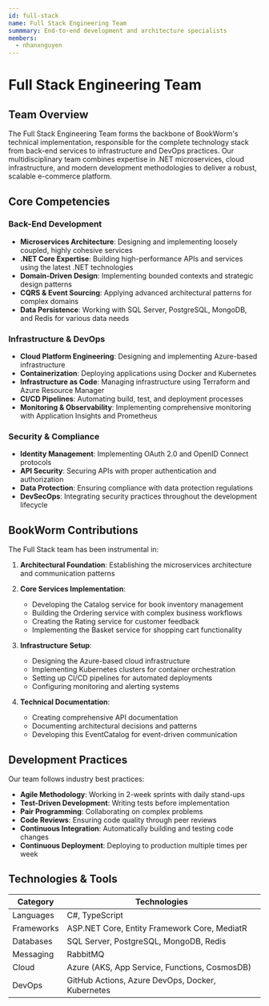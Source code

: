 ```yaml
---
id: full-stack
name: Full Stack Engineering Team
summmary: End-to-end development and architecture specialists
members:
  - nhanxnguyen
---
```


# Full Stack Engineering Team

## Team Overview

The Full Stack Engineering Team forms the backbone of BookWorm's technical implementation, responsible for the complete technology stack from back-end services to infrastructure and DevOps practices. Our multidisciplinary team combines expertise in .NET microservices, cloud infrastructure, and modern development methodologies to deliver a robust, scalable e-commerce platform.

## Core Competencies

### Back-End Development

- **Microservices Architecture**: Designing and implementing loosely coupled, highly cohesive services
- **.NET Core Expertise**: Building high-performance APIs and services using the latest .NET technologies
- **Domain-Driven Design**: Implementing bounded contexts and strategic design patterns
- **CQRS & Event Sourcing**: Applying advanced architectural patterns for complex domains
- **Data Persistence**: Working with SQL Server, PostgreSQL, MongoDB, and Redis for various data needs

### Infrastructure & DevOps

- **Cloud Platform Engineering**: Designing and implementing Azure-based infrastructure
- **Containerization**: Deploying applications using Docker and Kubernetes
- **Infrastructure as Code**: Managing infrastructure using Terraform and Azure Resource Manager
- **CI/CD Pipelines**: Automating build, test, and deployment processes
- **Monitoring & Observability**: Implementing comprehensive monitoring with Application Insights and Prometheus

### Security & Compliance

- **Identity Management**: Implementing OAuth 2.0 and OpenID Connect protocols
- **API Security**: Securing APIs with proper authentication and authorization
- **Data Protection**: Ensuring compliance with data protection regulations
- **DevSecOps**: Integrating security practices throughout the development lifecycle

## BookWorm Contributions

The Full Stack team has been instrumental in:

1. **Architectural Foundation**: Establishing the microservices architecture and communication patterns
2. **Core Services Implementation**: 
   - Developing the Catalog service for book inventory management
   - Building the Ordering service with complex business workflows
   - Creating the Rating service for customer feedback
   - Implementing the Basket service for shopping cart functionality

3. **Infrastructure Setup**:
   - Designing the Azure-based cloud infrastructure
   - Implementing Kubernetes clusters for container orchestration
   - Setting up CI/CD pipelines for automated deployments
   - Configuring monitoring and alerting systems

4. **Technical Documentation**:
   - Creating comprehensive API documentation
   - Documenting architectural decisions and patterns
   - Developing this EventCatalog for event-driven communication

## Development Practices

Our team follows industry best practices:

- **Agile Methodology**: Working in 2-week sprints with daily stand-ups
- **Test-Driven Development**: Writing tests before implementation
- **Pair Programming**: Collaborating on complex problems
- **Code Reviews**: Ensuring code quality through peer reviews
- **Continuous Integration**: Automatically building and testing code changes
- **Continuous Deployment**: Deploying to production multiple times per week

## Technologies & Tools

| Category | Technologies |
|----------|-------------|
| Languages | C#, TypeScript |
| Frameworks | ASP.NET Core, Entity Framework Core, MediatR |
| Databases | SQL Server, PostgreSQL, MongoDB, Redis |
| Messaging | RabbitMQ |
| Cloud | Azure (AKS, App Service, Functions, CosmosDB) |
| DevOps | GitHub Actions, Azure DevOps, Docker, Kubernetes |
